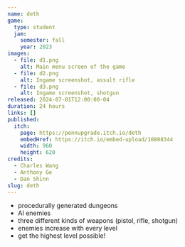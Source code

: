 ```yaml
---
name: deth
game:
  type: student
  jam:
    semester: fall
    year: 2023
images:
  - file: d1.png
    alt: Main menu screen of the game
  - file: d2.png
    alt: Ingame screenshot, assult rifle
  - file: d3.png
    alt: Ingame screenshot, shotgun
released: 2024-07-01T12:00:00-04
duration: 24 hours
links: []
published:
  itch:
    page: https://pennupgrade.itch.io/deth
    embedHref: https://itch.io/embed-upload/10808344
    width: 960
    height: 620
credits:
  - Charles Wang
  - Anthony Ge
  - Dan Shinn
slug: deth
---
```


- procedurally generated dungeons
- AI enemies
- three different kinds of weapons (pistol, rifle, shotgun)
- enemies increase with every level
- get the highest level possible!
